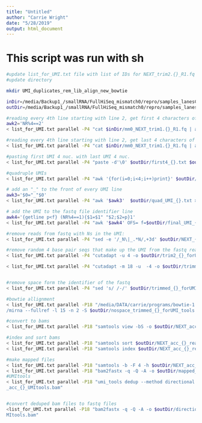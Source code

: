 ```yaml
---
title: "Untitled"
author: "Carrie Wright"
date: "5/28/2019"
output: html_document
---
```

# This script was run with sh 
```bash
#update list_for_UMI.txt file with list of IDs for NEXT_trim2.{}_R1.fq named files
#update directory

mkdir UMI_duplicates_rem_lib_align_new_bowtie

inDir=/media/Backup1_/smallRNA/FullHiSeq_mismatch0/repro/samples_lanesCombined/trimmed_fastq/
outDir=/media/Backup1_/smallRNA/FullHiSeq_mismatch0/repro/samples_lanesCombined/trimmed_fastq/UMI_duplicates_rem_lib_align_new_bowtie

#reading every 4th line starting with line 2, get first 4 characters of sequence
awk2='NR%4==2'
< list_for_UMI.txt parallel -P4 "cat $inDir/mm0_NEXT_trim1.{}_R1.fq | awk '$awk2' | cut -d' ' -f2 | cut -c1-4 > $outDir/first4_{}.txt"

#reading every 4th line starting with line 2, get last 4 characters of sequence
< list_for_UMI.txt parallel -P4 "cat $inDir/mm0_NEXT_trim1.{}_R1.fq | awk '$awk2' | sed 's/^.*\(.\{4\}\)/\1/' > $outDir/last4_{}.txt"

#pasting first UMI 4 nuc. with last UMI 4 nuc.
< list_for_UMI.txt parallel -P4 "paste -d'\0' $outDir/first4_{}.txt $outDir/last4_{}.txt > $outDir/UMI_{}.txt"

#quadruple UMIs
< list_for_UMI.txt parallel -P4 "awk '{for(i=0;i<4;i++)print}' $outDir/UMI_{}.txt >$outDir/quad_UMI_{}.txt"

# add an "_" to the front of every UMI line
awk3='$0="_"$0'
< list_for_UMI.txt parallel -P4 "awk '$awk3'  $outDir/quad_UMI_{}.txt > $outDir/final_UMI_{}.txt"

# add the UMI to the fastq file identifier line
awk4='{getline p<f} (NR%4==1){$1=$1" "$2;$2=p}1'
< list_for_UMI.txt parallel -P4 "awk '$awk4' OFS= f=$outDir/final_UMI_{}.txt $inDir/mm0_NEXT_trim1.{}_R1.fq > $outDir/NEXT_{}_UMItools_R1.fq"

#remove reads from fastq with Ns in the UMI:
< list_for_UMI.txt parallel -P4 "sed -e '/_N\|_.*N/,+3d' $outDir/NEXT_{}_UMItools_R1.fq > $outDir/NEXT_Ns_rem_{}_UMItools_R1.fq"

#remove random 4 base pair seqs that make up the UMI from the fastq read sequence line:
< list_for_UMI.txt parallel -P4 "cutadapt -u 4 -o $outDir/trim2_{}_forUMI_tools.fq $outDir/NEXT_Ns_rem_{}_UMItools_R1.fq"

< list_for_UMI.txt parallel -P4 "cutadapt -m 18 -u  -4 -o $outDir/trimmed_{}_forUMI_tools.fq $outDir/trim2_{}_forUMI_tools.fq"


#remove space form the identifier of the fastq
< list_for_UMI.txt parallel -P4 "sed 's/ /-/' $outDir/trimmed_{}_forUMI_tools.fq > $outDir/nospace_trimmed_{}_forUMI_tools.fq"

#bowtie allignment
< list_for_UMI.txt parallel -P18 "/media/DATA/carrie/programs/bowtie-1.2.2-linux-x86_64/bowtie /media/DATA/carrie/miRge/miRge-master/miRge.seqLibs/human
/mirna --fullref -l 15 -n 2 -S $outDir/nospace_trimmed_{}_forUMI_tools.fq $outDir/NEXT_acc_{}_readyforUMItools.sam"

#convert to bams
< list_for_UMI.txt parallel -P18 "samtools view -bS -o $outDir/NEXT_acc_{}_readyforUMItools.bam $outDir/NEXT_acc_{}_readyforUMItools.sam"

#index and sort bams
< list_for_UMI.txt parallel -P18 "samtools sort $outDir/NEXT_acc_{}_readyforUMItools.bam $outDir/NEXT_acc_{}_readyforUMItools_sorted"
< list_for_UMI.txt parallel -P18 "samtools index $outDir/NEXT_acc_{}_readyforUMItools_sorted.bam"

#make mapped files
< list_for_UMI.txt parallel -P18 "samtools -b -F 4 -h $outDir/NEXT_acc_{}_readyforUMItools_sorted.bam > $outDir/mapped_{}.bam"
< list_for_UMI.txt parallel -P18 "bam2fastx -q -Q -A -o $outDir/mapped_{}.fq $outDir/mapped_{}.bam"
#UMItools
< list_for_UMI.txt parallel -P18 "umi_tools dedup --method directional -I $outDir/NEXT_acc_{}_readyforUMItools_sorted.bam -S $outDir/directional_deduped
_acc_{}_UMItools.bam"


#convert deduped bam files to fastq files
<list_for_UMI.txt parallel -P18 "bam2fastx -q -Q -A -o $outDir/directional_deduped_lib_align_seed15_{}_bam2fastq.fq $outDir/directional_deduped_acc_{}_U
MItools.bam"


```

